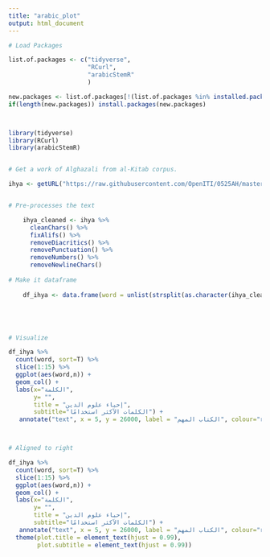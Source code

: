 ```yaml
---
title: "arabic_plot"
output: html_document
---
```


```r

# Load Packages

list.of.packages <- c("tidyverse",
                      "RCurl",
                      "arabicStemR"
                      )

new.packages <- list.of.packages[!(list.of.packages %in% installed.packages()[,"Package"])]
if(length(new.packages)) install.packages(new.packages)



library(tidyverse)
library(RCurl)
library(arabicStemR)


# Get a work of Alghazali from al-Kitab corpus.

ihya <- getURL("https://raw.githubusercontent.com/OpenITI/0525AH/master/data/0505Ghazali/0505Ghazali.IhyaCulumDin/0505Ghazali.IhyaCulumDin.JK000001-ara1")


# Pre-processes the text

    ihya_cleaned <- ihya %>%
      cleanChars() %>%
      fixAlifs() %>%
      removeDiacritics() %>%
      removePunctuation() %>%
      removeNumbers() %>%
      removeNewlineChars()
    
# Make it dataframe
    
    df_ihya <- data.frame(word = unlist(strsplit(as.character(ihya_cleaned), " ")))





# Visualize

df_ihya %>%
  count(word, sort=T) %>% 
  slice(1:15) %>% 
  ggplot(aes(word,n)) +
  geom_col() +
  labs(x="الكلمة",
       y= "",
       title = "إحياء علوم الدين",
       subtitle="الكلمات الآكثر استخدامًا") +
   annotate("text", x = 5, y = 26000, label = "الكتاب المهم", colour="red") 



# Aligned to right

df_ihya %>%
  count(word, sort=T) %>% 
  slice(1:15) %>% 
  ggplot(aes(word,n)) +
  geom_col() +
  labs(x="الكلمة",
       y= "",
       title = "إحياء علوم الدين",
       subtitle="الكلمات الآكثر استخدامًا") +
   annotate("text", x = 5, y = 26000, label = "الكتاب المهم", colour="red") +
  theme(plot.title = element_text(hjust = 0.99),
        plot.subtitle = element_text(hjust = 0.99))


```

